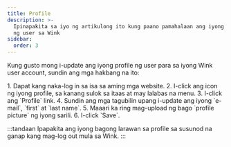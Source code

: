 ```yaml
---
title: Profile
description: >-
  Ipinapakita sa iyo ng artikulong ito kung paano pamahalaan ang iyong profile
  ng user sa Wink
sidebar:
  order: 3
---
```


Kung gusto mong i-update ang iyong profile ng user para sa iyong Wink user account, sundin ang mga hakbang na ito:

<Steps>
  1. Dapat kang naka-log in sa isa sa aming mga website.
  2. I-click ang icon ng iyong profile, sa kanang sulok sa itaas at may lalabas na menu.
  3. I-click ang `Profile` link.
  4. Sundin ang mga tagubilin upang i-update ang iyong `e-mail`, `first` at `last name`.
  5. Maaari ka ring mag-upload ng bago `profile picture` ng iyong sarili.
  6. I-click `Save`.
</Steps>


:::tandaan
Ipapakita ang iyong bagong larawan sa profile sa susunod na ganap kang mag-log out mula sa Wink.
:::

